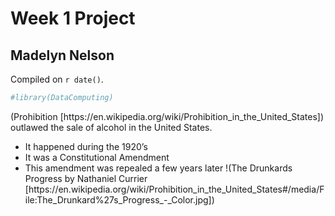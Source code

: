 # Week 1 Project  

## Madelyn Nelson

<!-- leave this material as is -->
Compiled on `r date()`.

```r
#library(DataComputing)
```
<!-- put your content after this line -->

(Prohibition [https://en.wikipedia.org/wiki/Prohibition_in_the_United_States]) outlawed the sale of alcohol in the United States.

* It happened during the 1920's
* It was a Constitutional Amendment
* This amendment was repealed a few years later
!(The Drunkards Progress by Nathaniel Currier [https://en.wikipedia.org/wiki/Prohibition_in_the_United_States#/media/File:The_Drunkard%27s_Progress_-_Color.jpg])

